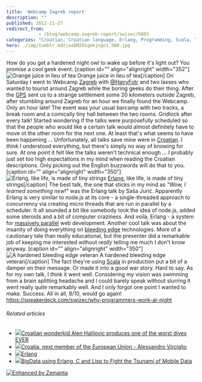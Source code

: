 ```yaml
---
title: 'Webcamp Zagreb report'
description: ""
published: 2012-11-27
redirect_from: 
            - /blog/webcamp-zagreb-report/swizec/5603
categories: "Croatian, Croatian language, Erlang, Programming, Scala, Travel + Events, Zagreb"
hero: ./img/tumblr_mdzjxabM2O1qekjngo1_500.jpg
---
```

How do you get a hardened night owl to wake up before it&#x27;s light out? You promise a cool geek event. \[caption id=&quot;&quot; align=&quot;alignright&quot; width=&quot;352&quot;]![Orange juice in lieu of tea](./img/tumblr_mdzjxabM2O1qekjngo1_500.jpg "Orange juice in lieu of tea") Orange juice in lieu of tea\[/caption] On Saturday I went to Webcamp [Zagreb](<http://maps.google.com/maps?ll=45.8166666667,15.9833333333&spn=0.1,0.1&q=45.8166666667,15.9833333333 (Zagreb)&t=h> "Zagreb") with [@HairyFotr](https://twitter.com/hairyfotr) and two lasses who wanted to tourist around Zagreb while the boring geeks do their thing. After the [GPS](http://en.wikipedia.org/wiki/Global_Positioning_System "Global Positioning System") sent us to a strange settlement some 20 kilometers outside Zagreb, after stumbling around Zagreb for an hour we finally found the Webcamp. Only an hour late! The event was your usual barcamp with two tracks, a break room and a comically tiny hall between the two rooms. Gridlock after every talk! Started wondering if the talks were purposefully scheduled so that the people who would like a certain talk would almost definitely have to move ot the other room for the next one. At least that&#x27;s what seems to have been happening ... Unfortunately, all talks save mine were in [Croatian](http://en.wikipedia.org/wiki/Croatian_language "Croatian language"). I _think_ I understood everything, but there&#x27;s simply no way of knowing for sure. At one point it felt like the talks weren&#x27;t technical enough ... I probably just set too high expectations in my mind when reading the Croatian descriptions. Only picking out the English buzzwords will do that to you. \[caption id=&quot;&quot; align=&quot;alignright&quot; width=&quot;350&quot;]![Erlang, like life, is made of tiny strings](./img/tumblr_mdzxtn6Ofs1qekjngo1_500.jpg "Erlang, like life, is made of tiny strings") [Erlang](http://www.erlang.org "Erlang (programming language)"), like life, is made of tiny strings\[/caption] The best talk, the one that sticks in my mind as _&quot;Wow, I learned something new!&quot;_ was the Erlang talk by Saša Jurić. Apparently Erlang is very similar to node.js at its core - a single-threaded approach to concurrency via creating micro threads that are run in parallel by a scheduler. It all sounded a bit like somebody took the idea of node.js, added some steroids and a bit of computer craziness. And voila, Erlang - a system for [massively parallel](http://en.wikipedia.org/wiki/Massively_parallel "Massively parallel") web development. Another cool talk was about the insanity of doing everything on [bleeding edge](http://en.wikipedia.org/wiki/Bleeding_edge_technology "Bleeding edge technology") technologies. More of a cautionary tale than really educational, but the presenter did a remarkable job of keeping me interested without _really_ telling me much I don&#x27;t know anyway. \[caption id=&quot;&quot; align=&quot;alignright&quot; width=&quot;350&quot;]![A hardened bleeding edge veteran](./img/tumblr_mdzzqbcZq21qekjngo1_500.jpg "A hardened bleeding edge veteran") A hardened bleeding edge veteran\[/caption] The fact they&#x27;re using [Scala](http://www.scala-lang.org/ "Scala (programming language)") in production put a bit of a damper on their message. Or made it into a good war story. Hard to say. As for my own talk, I think it went well. Considering my vision was swimming from a brain splitting headache and I could barely speak without slurring it went really quite remarkably well. And I only forgot one point I wanted to make. Success. All in all, 8/10, would go again! https://speakerdeck.com/swizec/why-programmers-work-at-night

###### Related articles

- [![](http://i.zemanta.com/128271441_80_80.jpg)](http://www.101greatgoals.com/blog/croatian-wonderkid-alen-halilovic-produces-one-of-the-worst-dives-ever/)[Croatian wonderkid Alen Halilovic produces one of the worst dives EVER](http://www.101greatgoals.com/blog/croatian-wonderkid-alen-halilovic-produces-one-of-the-worst-dives-ever/)
- [![](http://i.zemanta.com/128352604_80_80.jpg)](http://europeinside.org/2012/11/27/croatia-next-member-of-the-european-union-alessandro-virciglio/)[Croatia, next member of the European Union - Alessandro Virciglio](http://europeinside.org/2012/11/27/croatia-next-member-of-the-european-union-alessandro-virciglio/)
- [![](http://i.zemanta.com/noimg_104_80_80.jpg)](http://the.taoofmac.com/space/dev/Erlang)[Erlang](http://the.taoofmac.com/space/dev/Erlang)
- [![](http://i.zemanta.com/128195499_80_80.jpg)](http://highscalability.com/blog/2012/11/26/bigdata-using-erlang-c-and-lisp-to-fight-the-tsunami-of-mobi.html)[BigData using Erlang, C and Lisp to Fight the Tsunami of Mobile Data](http://highscalability.com/blog/2012/11/26/bigdata-using-erlang-c-and-lisp-to-fight-the-tsunami-of-mobi.html)

[![Enhanced by Zemanta](http://img.zemanta.com/zemified_e.png?x-id=67decf91-4d62-46a9-999c-5194cd484855)](http://www.zemanta.com/?px "Enhanced by Zemanta")
